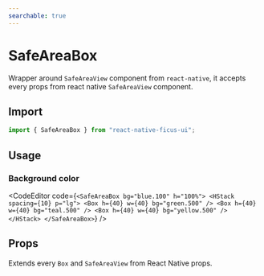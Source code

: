 ```yaml
---
searchable: true
---
```



# SafeAreaBox

Wrapper around `SafeAreaView` component from `react-native`, it accepts every props from react native `SafeAreaView` component.

## Import

```js
import { SafeAreaBox } from "react-native-ficus-ui";
```

## Usage

### Background color

<CodeEditor code={`<SafeAreaBox bg="blue.100" h="100%">
  <HStack spacing={10} p="lg">
    <Box h={40} w={40} bg="green.500" />
    <Box h={40} w={40} bg="teal.500" />
    <Box h={40} w={40} bg="yellow.500" />
  </HStack>
</SafeAreaBox>`} />

## Props

Extends every `Box` and `SafeAreaView` from React Native props.
